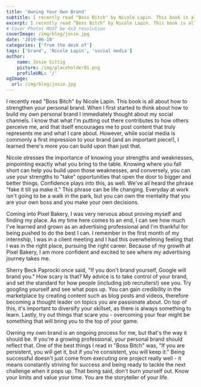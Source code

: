 ```yaml
---
title: 'Owning Your Own Brand'
subtitle: I recently read "Boss Bitch" by Nicole Lapin. This book is all about how to strengthen your personal brand.
excerpt: I recently read “Boss Bitch” by Nicole Lapin. This book is all about how to strengthen your personal brand. When I first started to think about how to build my own personal brand I immediately thought about my social channels.
# Cover Photos MUST be 4x3 resolution
coverImage: /img/blog/josie.jpg
date: '2019-06-19'
categories: ['from the desk of']
tags: ['brand', 'Nicole Lapin', 'social media']
author:
    name: Josie Sittig
    picture: /img/placeholder01.png
    profileURL: '/'
ogImage:
  url: /img/blog/josie.jpg
---
```

I recently read "Boss Bitch" by Nicole Lapin. This book is all about how to strengthen your personal brand. When I first started to think about how to build my own personal brand I immediately thought about my social channels. I know that what I'm putting out there contributes to how others perceive me, and that itself encourages me to post content that truly represents me and what I care about. However, while social media is commonly a first impression to your brand (and an important piece!), I learned there's more you can build upon than just that.

Nicole stresses the importance of knowing your strengths and weaknesses, pinpointing exactly what you bring to the table. Knowing where you fall short can help you build upon those weaknesses, and conversely, you can use your strengths to "take" opportunities that open the door to bigger and better things. Confidence plays into this, as well. We've all heard the phrase "fake it till ya make it." This phrase can be life changing. Everyday at work isn't going to be a walk in the park, but you can own the mentality that you are your own boss and you make your own decisions.

Coming into Pixel Bakery, I was very nervous about proving myself and finding my place. As my time here comes to an end, I can see how much I've learned and grown as an advertising professional and I'm thankful for being pushed to do the best I can. I remember in the first month of my internship, I was in a client meeting and I had this overwhelming feeling that I was in the right place, pursuing the right career. Because of my growth at Pixel Bakery, I am more confident and excited to see where my advertising journey takes me.

Sherry Beck Paprocki once said, "If you don't brand yourself, Google will brand you." How scary is that? My advice is to take control of your brand, and set the standard for how people (including job recruiters!) see you. Try googling yourself and see what pops up. You can gain credibility in the marketplace by creating content such as blog posts and videos, therefore becoming a thought leader on topics you are passionate about. On top of this, it's important to diversify your skillset, as there is always something to learn. Lastly, try out things that scare you - overcoming your fear might be something that will bring you to the top of your game.

Owning my own brand is an ongoing process for me, but that's the way it should be. If you're a growing professional, your personal brand should reflect that. One of the best things I read in "Boss Bitch" was, "If you are persistent, you will get it, but if you're consistent, you will keep it." Being successful doesn't just come from executing one project really well - it means constantly striving for success and being ready to tackle the next challenge when it pops up. That being said, don't burn yourself out. Know your limits and value your time. You are the storyteller of your life.
